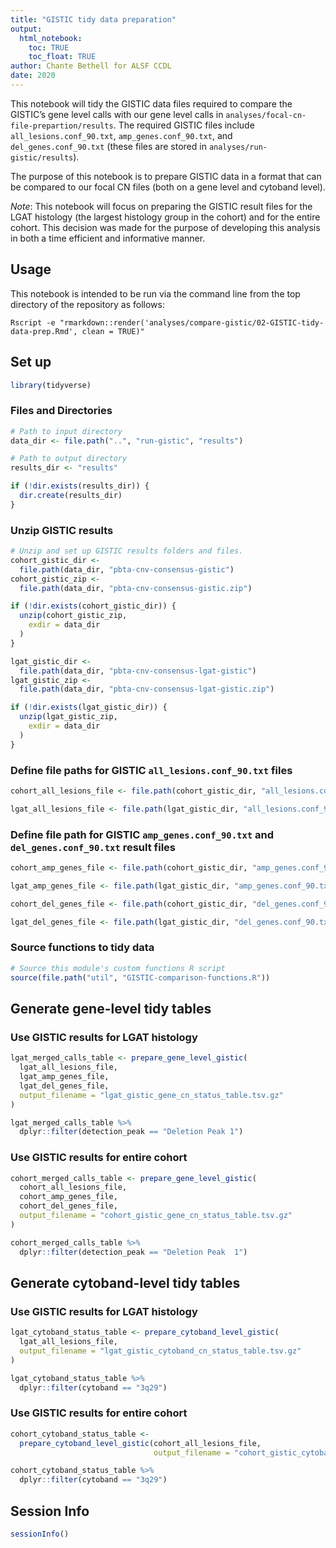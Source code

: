 ```yaml
---
title: "GISTIC tidy data preparation"
output: 
  html_notebook:
    toc: TRUE
    toc_float: TRUE
author: Chante Bethell for ALSF CCDL
date: 2020
---
```


This notebook will tidy the GISTIC data files required to compare the GISTIC's gene level calls with our gene level calls in `analyses/focal-cn-file-prepartion/results`. The required GISTIC files include `all_lesions.conf_90.txt`, `amp_genes.conf_90.txt`, and `del_genes.conf_90.txt` (these files are stored in `analyses/run-gistic/results`). 

The purpose of this notebook is to prepare GISTIC data in a format that can be compared to our focal CN files (both on a gene level and cytoband level). 

_Note_: This notebook will focus on preparing the GISTIC result files for the LGAT histology (the largest histology group in the cohort) and for the entire cohort. This decision was made for the purpose of developing this analysis in both a time efficient and informative manner.

## Usage

This notebook is intended to be run via the command line from the top directory
of the repository as follows:

```
Rscript -e "rmarkdown::render('analyses/compare-gistic/02-GISTIC-tidy-data-prep.Rmd', clean = TRUE)"
```

## Set up

```r
library(tidyverse)
```

### Files and Directories

```r
# Path to input directory
data_dir <- file.path("..", "run-gistic", "results")

# Path to output directory
results_dir <- "results"

if (!dir.exists(results_dir)) {
  dir.create(results_dir)
}
```

### Unzip GISTIC results

```r
# Unzip and set up GISTIC results folders and files.
cohort_gistic_dir <-
  file.path(data_dir, "pbta-cnv-consensus-gistic")
cohort_gistic_zip <-
  file.path(data_dir, "pbta-cnv-consensus-gistic.zip")

if (!dir.exists(cohort_gistic_dir)) {
  unzip(cohort_gistic_zip,
    exdir = data_dir
  )
}

lgat_gistic_dir <-
  file.path(data_dir, "pbta-cnv-consensus-lgat-gistic")
lgat_gistic_zip <-
  file.path(data_dir, "pbta-cnv-consensus-lgat-gistic.zip")

if (!dir.exists(lgat_gistic_dir)) {
  unzip(lgat_gistic_zip,
    exdir = data_dir
  )
}
```

### Define file paths for GISTIC `all_lesions.conf_90.txt` files

```r
cohort_all_lesions_file <- file.path(cohort_gistic_dir, "all_lesions.conf_90.txt")

lgat_all_lesions_file <- file.path(lgat_gistic_dir, "all_lesions.conf_90.txt")
```

### Define file path for GISTIC `amp_genes.conf_90.txt` and `del_genes.conf_90.txt` result files

```r
cohort_amp_genes_file <- file.path(cohort_gistic_dir, "amp_genes.conf_90.txt")

lgat_amp_genes_file <- file.path(lgat_gistic_dir, "amp_genes.conf_90.txt")

cohort_del_genes_file <- file.path(cohort_gistic_dir, "del_genes.conf_90.txt")

lgat_del_genes_file <- file.path(lgat_gistic_dir, "del_genes.conf_90.txt")
```

### Source functions to tidy data

```r
# Source this module's custom functions R script
source(file.path("util", "GISTIC-comparison-functions.R"))
```

## Generate gene-level tidy tables

### Use GISTIC results for LGAT histology

```r
lgat_merged_calls_table <- prepare_gene_level_gistic(
  lgat_all_lesions_file,
  lgat_amp_genes_file,
  lgat_del_genes_file,
  output_filename = "lgat_gistic_gene_cn_status_table.tsv.gz"
)

lgat_merged_calls_table %>%
  dplyr::filter(detection_peak == "Deletion Peak 1")
```

### Use GISTIC results for entire cohort

```r
cohort_merged_calls_table <- prepare_gene_level_gistic(
  cohort_all_lesions_file,
  cohort_amp_genes_file,
  cohort_del_genes_file,
  output_filename = "cohort_gistic_gene_cn_status_table.tsv.gz"
)

cohort_merged_calls_table %>%
  dplyr::filter(detection_peak == "Deletion Peak  1")
```

## Generate cytoband-level tidy tables

### Use GISTIC results for LGAT histology

```r
lgat_cytoband_status_table <- prepare_cytoband_level_gistic(
  lgat_all_lesions_file,
  output_filename = "lgat_gistic_cytoband_cn_status_table.tsv.gz"
)

lgat_cytoband_status_table %>%
  dplyr::filter(cytoband == "3q29")
```

### Use GISTIC results for entire cohort

```r
cohort_cytoband_status_table <-
  prepare_cytoband_level_gistic(cohort_all_lesions_file,
                                output_filename = "cohort_gistic_cytoband_cn_status_table.tsv.gz")

cohort_cytoband_status_table %>%
  dplyr::filter(cytoband == "3q29")
```

## Session Info

```r
sessionInfo()
```

